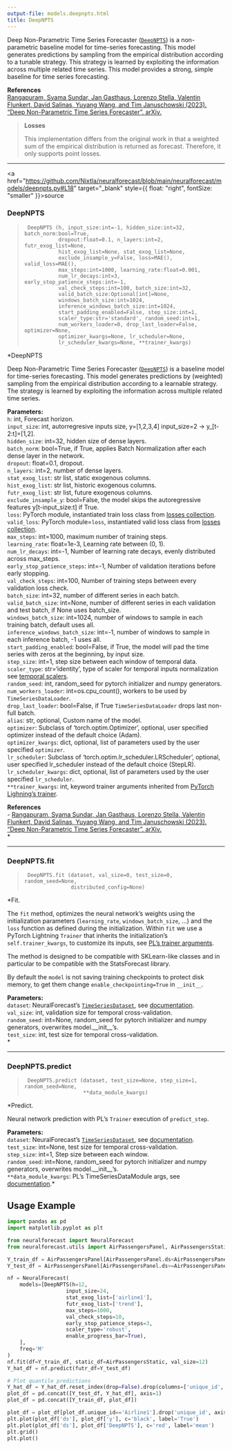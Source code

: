 ```yaml
---
output-file: models.deepnpts.html
title: DeepNPTS
---
```



Deep Non-Parametric Time Series Forecaster
([`DeepNPTS`](https://nixtlaverse.nixtla.io/neuralforecast/models.deepnpts.html#deepnpts))
is a non-parametric baseline model for time-series forecasting. This
model generates predictions by sampling from the empirical distribution
according to a tunable strategy. This strategy is learned by exploiting
the information across multiple related time series. This model provides
a strong, simple baseline for time series forecasting.

**References**<br/> [Rangapuram, Syama Sundar, Jan Gasthaus, Lorenzo
Stella, Valentin Flunkert, David Salinas, Yuyang Wang, and Tim
Januschowski (2023). “Deep Non-Parametric Time Series Forecaster”.
arXiv.](https://arxiv.org/abs/2312.14657)<br/>

> **Losses**
>
> This implementation differs from the original work in that a weighted
> sum of the empirical distribution is returned as forecast. Therefore,
> it only supports point losses.

------------------------------------------------------------------------

<a
href="https://github.com/Nixtla/neuralforecast/blob/main/neuralforecast/models/deepnpts.py#L18"
target="_blank" style={{ float: "right", fontSize: "smaller" }}>source</a>

### DeepNPTS

> ``` text
>  DeepNPTS (h, input_size:int=-1, hidden_size:int=32, batch_norm:bool=True,
>            dropout:float=0.1, n_layers:int=2, futr_exog_list=None,
>            hist_exog_list=None, stat_exog_list=None,
>            exclude_insample_y=False, loss=MAE(), valid_loss=MAE(),
>            max_steps:int=1000, learning_rate:float=0.001,
>            num_lr_decays:int=3, early_stop_patience_steps:int=-1,
>            val_check_steps:int=100, batch_size:int=32,
>            valid_batch_size:Optional[int]=None,
>            windows_batch_size:int=1024,
>            inference_windows_batch_size:int=1024,
>            start_padding_enabled=False, step_size:int=1,
>            scaler_type:str='standard', random_seed:int=1,
>            num_workers_loader=0, drop_last_loader=False, optimizer=None,
>            optimizer_kwargs=None, lr_scheduler=None,
>            lr_scheduler_kwargs=None, **trainer_kwargs)
> ```

\*DeepNPTS

Deep Non-Parametric Time Series Forecaster
([`DeepNPTS`](https://nixtlaverse.nixtla.io/neuralforecast/models.deepnpts.html#deepnpts))
is a baseline model for time-series forecasting. This model generates
predictions by (weighted) sampling from the empirical distribution
according to a learnable strategy. The strategy is learned by exploiting
the information across multiple related time series.

**Parameters:**<br/> `h`: int, Forecast horizon. <br/> `input_size`: int,
autorregresive inputs size, y=\[1,2,3,4\] input_size=2 -\>
y\_\[t-2:t\]=\[1,2\].<br/> `hidden_size`: int=32, hidden size of dense
layers.<br/> `batch_norm`: bool=True, if True, applies Batch
Normalization after each dense layer in the network.<br/> `dropout`:
float=0.1, dropout.<br/> `n_layers`: int=2, number of dense layers.<br/>
`stat_exog_list`: str list, static exogenous columns.<br/>
`hist_exog_list`: str list, historic exogenous columns.<br/>
`futr_exog_list`: str list, future exogenous columns.<br/>
`exclude_insample_y`: bool=False, the model skips the autoregressive
features y\[t-input_size:t\] if True.<br/> `loss`: PyTorch module,
instantiated train loss class from [losses
collection](https://nixtla.github.io/neuralforecast/losses.pytorch.html).<br/>
`valid_loss`: PyTorch module=`loss`, instantiated valid loss class from
[losses
collection](https://nixtla.github.io/neuralforecast/losses.pytorch.html).<br/>
`max_steps`: int=1000, maximum number of training steps.<br/>
`learning_rate`: float=1e-3, Learning rate between (0, 1).<br/>
`num_lr_decays`: int=-1, Number of learning rate decays, evenly
distributed across max_steps.<br/> `early_stop_patience_steps`: int=-1,
Number of validation iterations before early stopping.<br/>
`val_check_steps`: int=100, Number of training steps between every
validation loss check.<br/> `batch_size`: int=32, number of different
series in each batch.<br/> `valid_batch_size`: int=None, number of
different series in each validation and test batch, if None uses
batch_size.<br/> `windows_batch_size`: int=1024, number of windows to
sample in each training batch, default uses all.<br/>
`inference_windows_batch_size`: int=-1, number of windows to sample in
each inference batch, -1 uses all.<br/> `start_padding_enabled`:
bool=False, if True, the model will pad the time series with zeros at
the beginning, by input size.<br/> `step_size`: int=1, step size between
each window of temporal data.<br/> `scaler_type`: str=‘identity’, type of
scaler for temporal inputs normalization see [temporal
scalers](https://nixtla.github.io/neuralforecast/common.scalers.html).<br/>
`random_seed`: int, random_seed for pytorch initializer and numpy
generators.<br/> `num_workers_loader`: int=os.cpu_count(), workers to be
used by `TimeSeriesDataLoader`.<br/> `drop_last_loader`: bool=False, if
True `TimeSeriesDataLoader` drops last non-full batch.<br/> `alias`: str,
optional, Custom name of the model.<br/> `optimizer`: Subclass of
‘torch.optim.Optimizer’, optional, user specified optimizer instead of
the default choice (Adam).<br/> `optimizer_kwargs`: dict, optional, list
of parameters used by the user specified `optimizer`.<br/>
`lr_scheduler`: Subclass of ‘torch.optim.lr_scheduler.LRScheduler’,
optional, user specified lr_scheduler instead of the default choice
(StepLR).<br/> `lr_scheduler_kwargs`: dict, optional, list of parameters
used by the user specified `lr_scheduler`.<br/> `**trainer_kwargs`: int,
keyword trainer arguments inherited from [PyTorch Lighning’s
trainer](https://pytorch-lightning.readthedocs.io/en/stable/api/pytorch_lightning.trainer.trainer.trainer.html?highlight=trainer).<br/>

**References**<br/> - [Rangapuram, Syama Sundar, Jan Gasthaus, Lorenzo
Stella, Valentin Flunkert, David Salinas, Yuyang Wang, and Tim
Januschowski (2023). “Deep Non-Parametric Time Series Forecaster”.
arXiv.](https://arxiv.org/abs/2312.14657)<br/>\*

------------------------------------------------------------------------

### DeepNPTS.fit

> ``` text
>  DeepNPTS.fit (dataset, val_size=0, test_size=0, random_seed=None,
>                distributed_config=None)
> ```

\*Fit.

The `fit` method, optimizes the neural network’s weights using the
initialization parameters (`learning_rate`, `windows_batch_size`, …) and
the `loss` function as defined during the initialization. Within `fit`
we use a PyTorch Lightning `Trainer` that inherits the initialization’s
`self.trainer_kwargs`, to customize its inputs, see [PL’s trainer
arguments](https://pytorch-lightning.readthedocs.io/en/stable/api/pytorch_lightning.trainer.trainer.trainer.html?highlight=trainer).

The method is designed to be compatible with SKLearn-like classes and in
particular to be compatible with the StatsForecast library.

By default the `model` is not saving training checkpoints to protect
disk memory, to get them change `enable_checkpointing=True` in
`__init__`.

**Parameters:**<br/> `dataset`: NeuralForecast’s
[`TimeSeriesDataset`](https://nixtlaverse.nixtla.io/neuralforecast/tsdataset.html#timeseriesdataset),
see
[documentation](https://nixtla.github.io/neuralforecast/tsdataset.html).<br/>
`val_size`: int, validation size for temporal cross-validation.<br/>
`random_seed`: int=None, random_seed for pytorch initializer and numpy
generators, overwrites model.\_\_init\_\_’s.<br/> `test_size`: int, test
size for temporal cross-validation.<br/>\*

------------------------------------------------------------------------

### DeepNPTS.predict

> ``` text
>  DeepNPTS.predict (dataset, test_size=None, step_size=1, random_seed=None,
>                    **data_module_kwargs)
> ```

\*Predict.

Neural network prediction with PL’s `Trainer` execution of
`predict_step`.

**Parameters:**<br/> `dataset`: NeuralForecast’s
[`TimeSeriesDataset`](https://nixtlaverse.nixtla.io/neuralforecast/tsdataset.html#timeseriesdataset),
see
[documentation](https://nixtla.github.io/neuralforecast/tsdataset.html).<br/>
`test_size`: int=None, test size for temporal cross-validation.<br/>
`step_size`: int=1, Step size between each window.<br/> `random_seed`:
int=None, random_seed for pytorch initializer and numpy generators,
overwrites model.\_\_init\_\_’s.<br/> `**data_module_kwargs`: PL’s
TimeSeriesDataModule args, see
[documentation](https://pytorch-lightning.readthedocs.io/en/1.6.1/extensions/datamodules.html#using-a-datamodule).\*

## Usage Example

```python
import pandas as pd
import matplotlib.pyplot as plt

from neuralforecast import NeuralForecast
from neuralforecast.utils import AirPassengersPanel, AirPassengersStatic
```


```python
Y_train_df = AirPassengersPanel[AirPassengersPanel.ds<AirPassengersPanel['ds'].values[-12]] # 132 train
Y_test_df = AirPassengersPanel[AirPassengersPanel.ds>=AirPassengersPanel['ds'].values[-12]].reset_index(drop=True) # 12 test

nf = NeuralForecast(
    models=[DeepNPTS(h=12,
                   input_size=24,
                   stat_exog_list=['airline1'],
                   futr_exog_list=['trend'],
                   max_steps=1000,
                   val_check_steps=10,
                   early_stop_patience_steps=3,
                   scaler_type='robust',
                   enable_progress_bar=True),
    ],
    freq='M'
)
nf.fit(df=Y_train_df, static_df=AirPassengersStatic, val_size=12)
Y_hat_df = nf.predict(futr_df=Y_test_df)

# Plot quantile predictions
Y_hat_df = Y_hat_df.reset_index(drop=False).drop(columns=['unique_id','ds'])
plot_df = pd.concat([Y_test_df, Y_hat_df], axis=1)
plot_df = pd.concat([Y_train_df, plot_df])

plot_df = plot_df[plot_df.unique_id=='Airline1'].drop('unique_id', axis=1)
plt.plot(plot_df['ds'], plot_df['y'], c='black', label='True')
plt.plot(plot_df['ds'], plot_df['DeepNPTS'], c='red', label='mean')
plt.grid()
plt.plot()
```

